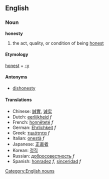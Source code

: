 ==English==
===Noun===
[[Category:English nouns]]
'''honesty'''
# the act, quality, or condition of being [[honest]]

==== Etymology ====
[[honest]] + [[-y]]

==== Antonyms ====
* [[dishonesty]]

====Translations====
*Chinese: [[誠實]], [[诚实]]
*Dutch: [[eerlijkheid]] ''f''
*French: [[honnêteté]] ''f''
*German: [[Ehrlichkeit]] ''f''
*Greek: [[τιμιότητα]] ''f''
*Italian: [[onestà]] ''f''
*Japanese: [[正直者]]
*Korean: [[정직]]
*Russian: [[добросовестность]] ''f''
*Spanish: [[honradez]] ''f'', [[sinceridad]] ''f''